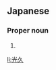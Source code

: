 ==Japanese==
{{ja-kanjitab|みつ|ひさ}}

===Proper noun===
{{ja-pos|proper|みつひさ}}

# {{given name|male|lang=ja|sort=みつひさ}}

[[li:光久]]